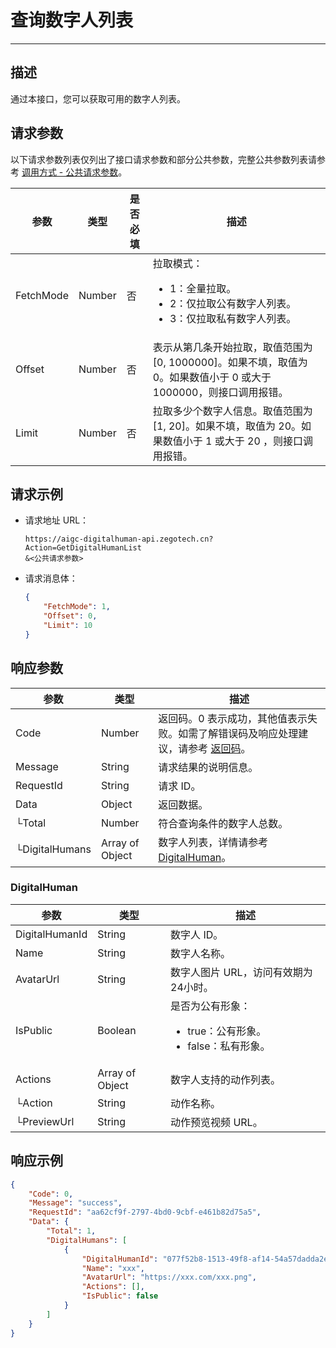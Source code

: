 
# 查询数字人列表

---

##  描述

通过本接口，您可以获取可用的数字人列表。

<PostPrototype link="https://aigc-digitalhuman-api.zegotech.cn?Action=GetDigitalHumanList" />

## 请求参数

以下请求参数列表仅列出了接口请求参数和部分公共参数，完整公共参数列表请参考 [调用方式 - 公共请求参数](./../accessing-server-apis.mdx#公共请求参数)。

| 参数               | 类型   | 是否必填 | 描述             |
|------------------|------|------|-------------------------|
| FetchMode      | Number | 否    | 拉取模式：<ul><li>1：全量拉取。</li><li>2：仅拉取公有数字人列表。</li><li>3：仅拉取私有数字人列表。</li></ul>      |
| Offset         | Number | 否    | 表示从第几条开始拉取，取值范围为 [0, 1000000]。如果不填，取值为 0。如果数值小于 0 或大于 1000000，则接口调用报错。|
| Limit          | Number | 否    | 拉取多少个数字人信息。取值范围为 [1, 20]。如果不填，取值为 20。如果数值小于 1 或大于 20 ，则接口调用报错。 |


## 请求示例

- 请求地址 URL：
    ```https
    https://aigc-digitalhuman-api.zegotech.cn?Action=GetDigitalHumanList
    &<公共请求参数>
    ```

- 请求消息体：

    ```json
    {
        "FetchMode": 1,
        "Offset": 0,
        "Limit": 10
    }
    ```

## 响应参数

| 参数 | 类型 | 描述 |
|------|------|------|
| Code | Number | 返回码。0 表示成功，其他值表示失败。如需了解错误码及响应处理建议，请参考 [返回码](./../return-codes.mdx)。 |
| Message | String | 请求结果的说明信息。 |
| RequestId | String | 请求 ID。 |
| Data | Object | 返回数据。 |
| └Total | Number | 符合查询条件的数字人总数。|
| └DigitalHumans | Array of Object | 数字人列表，详情请参考 [DigitalHuman](#digitalhuman)。 |

### DigitalHuman

| 参数 | 类型 | 描述 |
|------|------|------|
| DigitalHumanId      | String       | 数字人 ID。 |
| Name | String | 数字人名称。 |
| AvatarUrl | String | 数字人图片 URL，访问有效期为24小时。 |
| IsPublic | Boolean | 是否为公有形象：<ul><li>true：公有形象。</li><li>false：私有形象。</li></ul> |
| Actions | Array of Object | 数字人支持的动作列表。 |
| └Action | String | 动作名称。 |
| └PreviewUrl | String | 动作预览视频 URL。 | 


## 响应示例

```json
{
    "Code": 0,
    "Message": "success",
    "RequestId": "aa62cf9f-2797-4bd0-9cbf-e461b82d75a5",
    "Data": {
        "Total": 1,
        "DigitalHumans": [
            {
                "DigitalHumanId": "077f52b8-1513-49f8-af14-54a57dadda2e",
                "Name": "xxx",
                "AvatarUrl": "https://xxx.com/xxx.png",
                "Actions": [],
                "IsPublic": false
            }
        ]
    }
}
```
